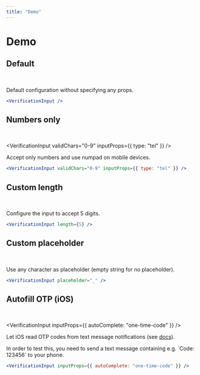 ```yaml
---
title: "Demo"
---
```



# Demo

## Default

<br />

<VerificationInput />

Default configuration without specifying any props.

```jsx copy
<VerificationInput />
```

## Numbers only

<br />

<VerificationInput validChars="0-9" inputProps={{ type: "tel" }} />

Accept only numbers and use numpad on mobile devices.

```jsx copy
<VerificationInput validChars="0-9" inputProps={{ type: "tel" }} />
```

## Custom length

<br />

<VerificationInput length={5} />

Configure the input to accept 5 digits.

```jsx copy
<VerificationInput length={5} />
```

## Custom placeholder

<br />

<VerificationInput placeholder="_" />

Use any character as placeholder (empty string for no placeholder).

```jsx copy
<VerificationInput placeholder="_" />
```

## Autofill OTP (iOS)

<br />

<VerificationInput inputProps={{ autoComplete: "one-time-code" }} />

Let iOS read OTP codes from text message notifications (see <a
  href="https://developer.apple.com/documentation/security/password_autofill/enabling_password_autofill_on_an_html_input_element"
  target="_blank">docs</a>).

<Callout>
  In order to test this, you need to send a text message containing e.g. `Code:
  123456` to your phone.
</Callout>

```jsx copy
<VerificationInput inputProps={{ autoComplete: "one-time-code" }} />
```
